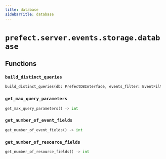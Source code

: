 ```yaml
---
title: database
sidebarTitle: database
---
```


# `prefect.server.events.storage.database`

## Functions

### `build_distinct_queries`

```python
build_distinct_queries(db: PrefectDBInterface, events_filter: EventFilter) -> list[sa.Column['ORMEvent']]
```

### `get_max_query_parameters`

```python
get_max_query_parameters() -> int
```

### `get_number_of_event_fields`

```python
get_number_of_event_fields() -> int
```

### `get_number_of_resource_fields`

```python
get_number_of_resource_fields() -> int
```
